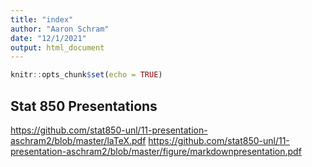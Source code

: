 ```yaml
---
title: "index"
author: "Aaron Schram"
date: "12/1/2021"
output: html_document
---
```


```r
knitr::opts_chunk$set(echo = TRUE)
```

## Stat 850 Presentations

<https://github.com/stat850-unl/11-presentation-aschram2/blob/master/laTeX.pdf>
<https://github.com/stat850-unl/11-presentation-aschram2/blob/master/figure/markdownpresentation.pdf>
